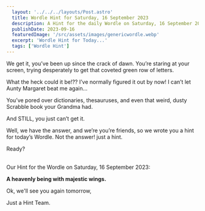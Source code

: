 ```yaml
---
  layout: '../../../layouts/Post.astro'
  title: Wordle Hint for Saturday, 16 September 2023
  description: A Hint for the daily Wordle on Saturday, 16 September 2023
  publishDate: 2023-09-16
  featuredImage: '/src/assets/images/genericwordle.webp'
  excerpt: 'Wordle Hint for Today...'
  tags: ['Wordle Hint']
---
```


  We get it, you’ve been up since the crack of dawn. You’re staring at your screen, trying desperately to get that coveted green row of letters. 

  What the heck could it be!??
  I’ve normally figured it out by now!
  I can’t let Aunty Margaret beat me again… 

  You’ve pored over dictionaries, thesauruses, and even that weird, dusty Scrabble book your Grandma had.

  And STILL, you just can’t get it. 

  Well, we have the answer, and we’re you’re friends, so we wrote you a hint for today’s Wordle.
  Not the answer! just a hint. 

  Ready?<br /><br />

  Our Hint for the Wordle on Saturday, 16 September 2023:

  **A heavenly being with majestic wings.**

  Ok, we'll see you again tomorrow, 

  Just a Hint Team.
  
